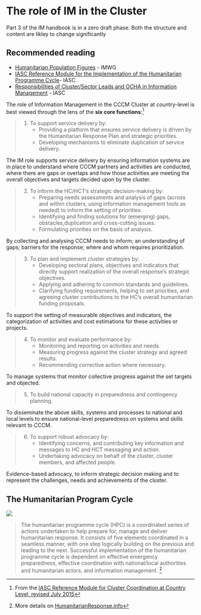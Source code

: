 # The role of IM in the Cluster
:::{.callout-warning}
Part 3 of the IM  handbook is in a zero draft phase. Both the structure and content are likley to change significantly
:::

::: {.callout-tip}
## Recommended reading
- [Humanitarian Population Figures](files/humanitarianprofilesupportguidance_final_may2016.pdf) - IMWG
- [IASC Reference Module for the Implementation of the Humanitarian Programme Cycle](files/humanitarianprofilesupportguidance_final_may2016.pdf)- IASC
- [Responsibilities of Cluster/Sector Leads and OCHA in Information Management](files/Operational%20Guidance%20on%20Responsibilities%20of%20Cluster-Sector%20Leads%20and%20OCHA%20in%20Information%20Management.pdf) - IASC
:::

The role of Information Management in the CCCM Cluster at country-level is best viewed through the lens of the **six core functions**:[^footnote1]  

>1. To support service delivery by:
>    - Providing a platform that ensures service delivery is driven by the Humanitarian Response Plan and strategic priorities.
>    - Developing mechanisms to eliminate duplication of service delivery.

The IM role supports service delivery by ensuring information systems are in place to understand where CCCM partners and activities are conducted, where there are gaps or overlaps and how those activities are meeting the overall objectives and targets decided upon by the cluster.

>2. To inform the HC/HCT’s strategic decision-making by:
>    - Preparing needs assessments and analysis of gaps (across and within clusters, using information  management tools as needed) to inform the setting of priorities.
>    - Identifying and finding solutions for (emerging) gaps, obstacles,duplication and cross-cutting issues.
>    - Formulating priorities on the basis of analysis.

By collecting and analysing CCCM needs to inform; an understanding of gaps; barriers for the response; where and whom requires prioritization.

> 3. To plan and implement cluster strategies by:
>    - Developing sectoral plans, objectives and indicators that directly support realization of the overall response’s strategic objectives.
>    - Applying and adhering to common standards and guidelines.
>    - Clarifying funding requirements, helping to set priorities, and agreeing cluster contributions to the HC’s overall humanitarian funding proposals.

To support the setting of measurable objectives and indicators, the categorization of activities and cost estimations for these activities or projects.

> 4. To monitor and evaluate performance by:
>    - Monitoring and reporting on activities and needs.
>    - Measuring progress against the cluster strategy and agreed results.
>    - Recommending corrective action where necessary.

To manage systems that monitor collective progress against the set targets and objected.

> 5. To build national capacity in preparedness and contingency planning.

To disseminate the above skills, systems and processes to national and local levels to ensure national-level preparedness on systems and skills relevant to CCCM.

> 6. To support robust advocacy by:
>    - Identifying concerns, and contributing key information and messages to HC and HCT messaging and action.
>    - Undertaking advocacy on behalf of the cluster, cluster members, and affected people.

Evidence-based advocacy, to inform strategic decision making and to represent the challenges, needs and achievements of the cluster.

## The Humanitarian Program Cycle
![](images/HPCcycle.png)

> The humanitarian programme cycle (HPC) is a coordinated series of actions undertaken to help prepare for, manage and deliver humanitarian response. It consists of five elements coordinated in a seamless manner, with one step logically building on the previous and leading to the next. Successful implementation of the humanitarian programme cycle is dependent on effective emergency preparedness, effective coordination with national/local authorities and humanitarian actors, and information management. [^footnote2]


[^footnote1]: From the [IASC Reference Module for Cluster Coordination at Country Level, revised July 2015](files/Reference Module for Cluster Coordination at Country Level.pdf)

[^footnote2]: More details on [HumanitarianResponse.info](https://www.humanitarianresponse.info/en/programme-cycle/space)